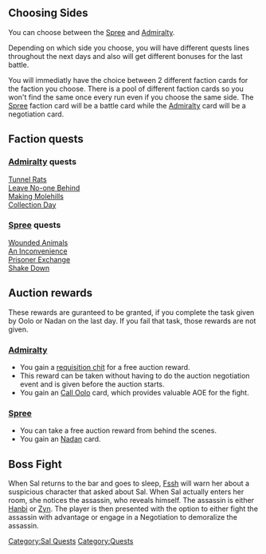 {{stub}}
== Choosing Sides ==

You can choose between the [[Spree]] and [[Admiralty]].

Depending on which side you choose, you will have different quests lines throughout the next days and also will get different bonuses for the last battle.

You will immediatly have the choice between 2 different faction cards for the faction you choose.
There is a pool of different faction cards so you won't find the same once every run even if you choose the same side.
The [[Spree]] faction card will be a battle card while the [[Admiralty]] card will be a negotiation card.

== Faction quests ==

=== [[Admiralty]] quests ===
[[Tunnel Rats]]<br>
[[Leave No-one Behind]]<br>
[[Making Molehills]]<br>
[[Collection Day]]

=== [[Spree]] quests ===
[[Wounded Animals]]<br>
[[An Inconvenience]]<br>
[[Prisoner Exchange]]<br>
[[Shake Down]]

== Auction rewards ==
These rewards are guranteed to be granted,
if you complete the task given by Oolo or Nadan on the last day.
If you fail that task, those rewards are not given.
=== [[Admiralty]] ===
* You gain a [[requisition chit]] for a free auction reward.<br>
* This reward can be taken without having to do the auction negotiation event and is given before the auction starts.<br>
* You gain an [[Call Oolo]] card, which provides valuable AOE for the fight.

=== [[Spree]] ===
* You can take a free auction reward from behind the scenes.<br>
* You gain an [[Nadan]] card.

== Boss Fight ==
When Sal returns to the bar and goes to sleep, [[Fssh]] will warn her about a suspicious character that asked about Sal. When Sal actually enters her room, she notices the assassin, who reveals himself. The assassin is either [[Hanbi]] or [[Zyn]]. The player is then presented with the option to either fight the assassin with advantage or engage in a Negotiation to demoralize the assassin.

[[Category:Sal Quests]]
[[Category:Quests]]